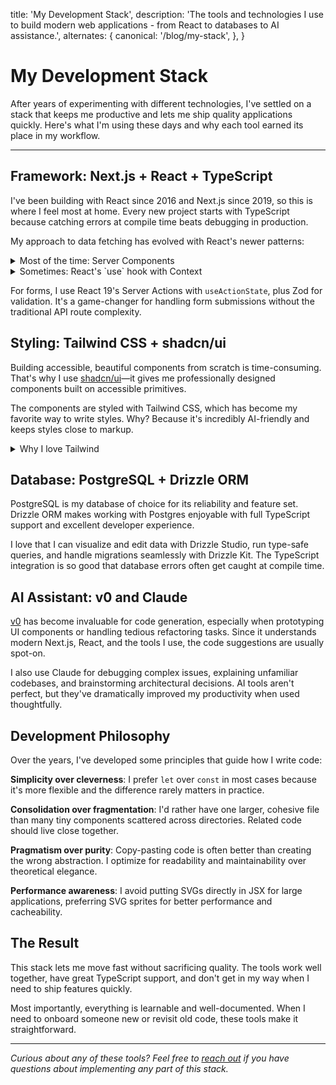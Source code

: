   title: 'My Development Stack',
  description:
    'The tools and technologies I use to build modern web applications - from React to databases to AI assistance.',
  alternates: {
    canonical: '/blog/my-stack',
  },
}

# My Development Stack

<Cover
  src="https://cdn.cosmos.so/affd4b79-e848-4dfd-bd42-5f2c4a847365?format=jpeg"
  alt="Image from the movie Alien - from cosmos.com"
  caption="cosmos.com"
/>

After years of experimenting with different technologies, I've settled on a stack that keeps me productive and lets me ship quality applications quickly. Here's what I'm using these days and why each tool earned its place in my workflow.

---

## Framework: Next.js + React + TypeScript

I've been building with React since 2016 and Next.js since 2019, so this is where I feel most at home. Every new project starts with TypeScript because catching errors at compile time beats debugging in production.

My approach to data fetching has evolved with React's newer patterns:

<details className="mb-4 -mt-2">
  <summary className="text-gray-600 dark:text-gray-400 text-[15px] mb-3 cursor-pointer hover:text-gray-800 dark:hover:text-gray-200">Most of the time: Server Components</summary>

I fetch data directly in Server Components whenever possible. It's simpler, faster, and eliminates the loading states that used to complicate client-side fetching.

```jsx
export default async function BlogPage() {
  const response = await fetch('https://api.example.com/posts')
  const posts = await response.json()

  return (
    <div className="space-y-6">
      {posts.map((post) => (
        <article key={post.id} className="rounded-lg border p-4">
          <h2 className="text-xl font-semibold">{post.title}</h2>
          <p className="text-gray-600">{post.excerpt}</p>
        </article>
      ))}
    </div>
  )
}
```

For existing codebases or when I need client-side fetching, I still reach for SWR occasionally.

</details>

<details className="mb-4 -mt-2">
  <summary className="text-gray-600 dark:text-gray-400 text-[15px] mb-3 cursor-pointer hover:text-gray-800 dark:hover:text-gray-200">Sometimes: React's `use` hook with Context</summary>

For complex apps where I need to share data across many components, I've started using React's `use` hook with Context providers:

```jsx
import { createContext, useContext } from 'react'

const DataContext = createContext(null)

export function DataProvider({ children }) {
  const dataPromise = fetch('/api/data').then((res) => res.json())

  return (
    <DataContext.Provider value={{ dataPromise }}>
      {children}
    </DataContext.Provider>
  )
}

export function useData() {
  const context = useContext(DataContext)
  if (!context) {
    throw new Error('useData must be used within DataProvider')
  }
  return context
}
```

Then in any client component:

```jsx
'use client'
import { use } from 'react'
import { useData } from './context'

export function DataDisplay() {
  const { dataPromise } = useData()
  const data = use(dataPromise)

  return <div>{/* render data */}</div>
}
```

This pattern works great when you have global data that needs to be accessed deep in your component tree.

</details>

For forms, I use React 19's Server Actions with `useActionState`, plus Zod for validation. It's a game-changer for handling form submissions without the traditional API route complexity.

## Styling: Tailwind CSS + shadcn/ui

Building accessible, beautiful components from scratch is time-consuming. That's why I use [shadcn/ui](https://ui.shadcn.com/)—it gives me professionally designed components built on accessible primitives.

The components are styled with Tailwind CSS, which has become my favorite way to write styles. Why? Because it's incredibly AI-friendly and keeps styles close to markup.

<details className="mb-4 -mt-2">
  <summary className="text-gray-600 dark:text-gray-400 text-[15px] mb-3 cursor-pointer hover:text-gray-800 dark:hover:text-gray-200">Why I love Tailwind</summary>

Tailwind's compiler only includes the classes you actually use, so your CSS bundle stays small no matter how many utility classes exist. You get predictable performance with a fixed upper bound on CSS size.

The real magic happens when working with AI coding assistants. Since styles are colocated with markup, AI tools can easily understand and modify both structure and styling in one go.

You're not locked into only Tailwind either—it plays nicely with CSS Modules, styled-components, or any other styling approach when you need them.

</details>

## Database: PostgreSQL + Drizzle ORM

PostgreSQL is my database of choice for its reliability and feature set. Drizzle ORM makes working with Postgres enjoyable with full TypeScript support and excellent developer experience.

I love that I can visualize and edit data with Drizzle Studio, run type-safe queries, and handle migrations seamlessly with Drizzle Kit. The TypeScript integration is so good that database errors often get caught at compile time.

## AI Assistant: v0 and Claude

[v0](https://v0.dev) has become invaluable for code generation, especially when prototyping UI components or handling tedious refactoring tasks. Since it understands modern Next.js, React, and the tools I use, the code suggestions are usually spot-on.

I also use Claude for debugging complex issues, explaining unfamiliar codebases, and brainstorming architectural decisions. AI tools aren't perfect, but they've dramatically improved my productivity when used thoughtfully.

## Development Philosophy

Over the years, I've developed some principles that guide how I write code:

**Simplicity over cleverness**: I prefer `let` over `const` in most cases because it's more flexible and the difference rarely matters in practice.

**Consolidation over fragmentation**: I'd rather have one larger, cohesive file than many tiny components scattered across directories. Related code should live close together.

**Pragmatism over purity**: Copy-pasting code is often better than creating the wrong abstraction. I optimize for readability and maintainability over theoretical elegance.

**Performance awareness**: I avoid putting SVGs directly in JSX for large applications, preferring SVG sprites for better performance and cacheability.

## The Result

This stack lets me move fast without sacrificing quality. The tools work well together, have great TypeScript support, and don't get in my way when I need to ship features quickly.

Most importantly, everything is learnable and well-documented. When I need to onboard someone new or revisit old code, these tools make it straightforward.

---

_Curious about any of these tools? Feel free to [reach out](mailto:sulde.dev@gmail.com) if you have questions about implementing any part of this stack._
